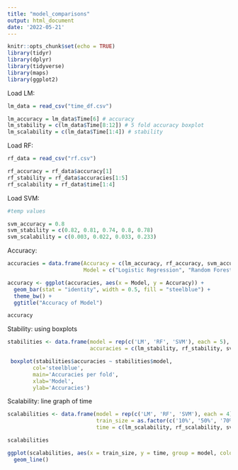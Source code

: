 ```yaml
---
title: "model_comparisons"
output: html_document
date: '2022-05-21'
---
```


```r
knitr::opts_chunk$set(echo = TRUE)
library(tidyr)
library(dplyr)
library(tidyverse)
library(maps)
library(ggplot2)

```

Load LM:
```r
lm_data = read_csv("time_df.csv")

lm_accuracy = lm_data$Time[6] # accuracy
lm_stability = c(lm_data$Time[8:12]) # 5 fold accuracy boxplot
lm_scalability = c(lm_data$Time[1:4]) # stability
```

Load RF:
```r
rf_data = read_csv("rf.csv")

rf_accuracy = rf_data$accuracy[1]
rf_stability = rf_data$accuracies[1:5]
rf_scalability = rf_data$time[1:4]
```

Load SVM:
```r
#temp values

svm_accuracy = 0.8
svm_stability = c(0.82, 0.81, 0.74, 0.8, 0.78)
svm_scalability = c(0.003, 0.022, 0.033, 0.233)
```

Accuracy:
```r
accuracies = data.frame(Accuracy = c(lm_accuracy, rf_accuracy, svm_accuracy),
                        Model = c("Logistic Regression", "Random Forest", "Support Vector Machine"))

accuracy <- ggplot(accuracies, aes(x = Model, y = Accuracy)) +
  geom_bar(stat = "identity", width = 0.5, fill = "steelblue") +
  theme_bw() +
  ggtitle("Accuracy of Model")

accuracy

```
Stability: using boxplots
```r
stabilities <- data.frame(model = rep(c('LM', 'RF', 'SVM'), each = 5),
                          accuracies = c(lm_stability, rf_stability, svm_stability))

 boxplot(stabilities$accuracies ~ stabilities$model,
        col='steelblue',
        main='Accuracies per fold',
        xlab='Model',
        ylab='Accuracies') 

```
Scalability: line graph of time
```r
scalabilities <- data.frame(model = rep(c('LM', 'RF', 'SVM'), each = 4),
                            train_size = as.factor(c('10%', '50%', '70%', '100%')),
                            time = c(lm_scalability, rf_scalability, svm_scalability))

scalabilities

ggplot(scalabilities, aes(x = train_size, y = time, group = model, colour = model)) +
  geom_line() 

  
```

